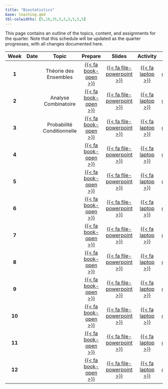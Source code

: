 ```yaml
---
title: "Biostatistics"
base: teaching.qmd
tbl-colwidths: [5,10,35,5,5,5,5,5,5]
---
```


This page contains an outline of the topics, content, and assignments for the quarter. Note that this schedule will be updated as the quarter progresses, with all changes documented here.

::: column-screen-inset
| **Week** | **Date** | **Topic** | **Prepare** | **Slides** | **Activity** | **Lab** |
|:---------:|:---------:|:---------:|:---------:|:---------:|:---------:|:---------:|
|  **1**   |          |     Théorie des Ensembles      |      [{{< fa book-open >}}]()       |     [{{< fa file-powerpoint >}}](slides/theorie_des_ensembles.qmd "Théorie des Ensembles")       |      [{{< fa laptop >}}]()        |    [{{< fa clipboard >}}]()     |
|  **2**   |          |     Analyse Combinatoire      |       [{{< fa book-open >}}]()      |     [{{< fa file-powerpoint >}}](slides/analyse_combinatoire.qmd "Analyse Combinatoire")      |       [{{< fa laptop >}}]()       |    [{{< fa clipboard >}}]()     |
|  **3**   |          |     Probabilité Conditionnelle      |       [{{< fa book-open >}}]()      |     [{{< fa file-powerpoint >}}](slides/probabilite_conditionnelle.qmd "Probabilite Conditionnelle")       |       [{{< fa laptop >}}]()       |     [{{< fa clipboard >}}]()    |
|  **4**   |          |           |      [{{< fa book-open >}}]()       |     [{{< fa file-powerpoint >}}]()       |      [{{< fa laptop >}}]()        |     [{{< fa clipboard >}}]()    |
|  **5**   |          |           |      [{{< fa book-open >}}]()       |     [{{< fa file-powerpoint >}}]()       |      [{{< fa laptop >}}]()        |     [{{< fa clipboard >}}]()    |
|  **6**   |          |           |      [{{< fa book-open >}}]()       |     [{{< fa file-powerpoint >}}]()       |      [{{< fa laptop >}}]()        |     [{{< fa clipboard >}}]()    |
|  **7**   |          |           |      [{{< fa book-open >}}]()       |     [{{< fa file-powerpoint >}}]()       |      [{{< fa laptop >}}]()        |     [{{< fa clipboard >}}]()    |
|  **8**   |          |           |      [{{< fa book-open >}}]()       |     [{{< fa file-powerpoint >}}]()       |      [{{< fa laptop >}}]()        |     [{{< fa clipboard >}}]()    |
|  **9**   |          |           |      [{{< fa book-open >}}]()       |     [{{< fa file-powerpoint >}}]()       |      [{{< fa laptop >}}]()        |     [{{< fa clipboard >}}]()    |
|  **10**  |          |           |      [{{< fa book-open >}}]()       |     [{{< fa file-powerpoint >}}]()       |      [{{< fa laptop >}}]()        |     [{{< fa clipboard >}}]()    |
|  **11**  |          |           |      [{{< fa book-open >}}]()       |     [{{< fa file-powerpoint >}}]()       |      [{{< fa laptop >}}]()        |     [{{< fa clipboard >}}]()    |
|  **12**  |          |           |      [{{< fa book-open >}}]()       |     [{{< fa file-powerpoint >}}]()       |      [{{< fa laptop >}}]()        |    [{{< fa clipboard >}}]()     |
:::
